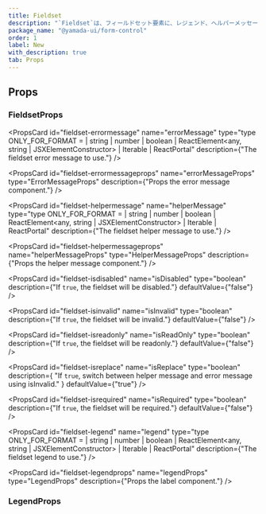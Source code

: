 ```yaml
---
title: Fieldset
description: "`Fieldset`は、フィールドセット要素に、レジェンド、ヘルパーメッセージ、エラーメッセージなどをグループ化するために使用されるコンポーネントです。"
package_name: "@yamada-ui/form-control"
order: 1
label: New
with_description: true
tab: Props
---
```


## Props

### FieldsetProps

<PropsCard
  id="fieldset-errormessage"
  name="errorMessage"
  type="type ONLY_FOR_FORMAT =
  | string
  | number
  | boolean
  | ReactElement<any, string | JSXElementConstructor<any>>
  | Iterable<ReactNode>
  | ReactPortal"
  description={"The fieldset error message to use."}
/>

<PropsCard
  id="fieldset-errormessageprops"
  name="errorMessageProps"
  type="ErrorMessageProps"
  description={"Props the error message component."}
/>

<PropsCard
  id="fieldset-helpermessage"
  name="helperMessage"
  type="type ONLY_FOR_FORMAT =
  | string
  | number
  | boolean
  | ReactElement<any, string | JSXElementConstructor<any>>
  | Iterable<ReactNode>
  | ReactPortal"
  description={"The fieldset helper message to use."}
/>

<PropsCard
  id="fieldset-helpermessageprops"
  name="helperMessageProps"
  type="HelperMessageProps"
  description={"Props the helper message component."}
/>

<PropsCard
  id="fieldset-isdisabled"
  name="isDisabled"
  type="boolean"
  description={"If `true`, the fieldset will be disabled."}
  defaultValue={"false"}
/>

<PropsCard
  id="fieldset-isinvalid"
  name="isInvalid"
  type="boolean"
  description={"If `true`, the fieldset will be invalid."}
  defaultValue={"false"}
/>

<PropsCard
  id="fieldset-isreadonly"
  name="isReadOnly"
  type="boolean"
  description={"If `true`, the fieldset will be readonly."}
  defaultValue={"false"}
/>

<PropsCard
  id="fieldset-isreplace"
  name="isReplace"
  type="boolean"
  description={
    "If `true`, switch between helper message and error message using isInvalid."
  }
  defaultValue={"true"}
/>

<PropsCard
  id="fieldset-isrequired"
  name="isRequired"
  type="boolean"
  description={"If `true`, the fieldset will be required."}
  defaultValue={"false"}
/>

<PropsCard
  id="fieldset-legend"
  name="legend"
  type="type ONLY_FOR_FORMAT =
  | string
  | number
  | boolean
  | ReactElement<any, string | JSXElementConstructor<any>>
  | Iterable<ReactNode>
  | ReactPortal"
  description={"The fieldset legend to use."}
/>

<PropsCard
  id="fieldset-legendprops"
  name="legendProps"
  type="LegendProps"
  description={"Props the label component."}
/>

<PropsCard
  id="fieldset-optionalindicator"
  name="optionalIndicator"
  type="type ONLY_FOR_FORMAT =
  | string
  | number
  | boolean
  | ReactElement<any, string | JSXElementConstructor<any>>
  | Iterable<ReactNode>
  | ReactPortal"
/>

<PropsCard
  id="fieldset-requiredindicator"
  name="requiredIndicator"
  type="type ONLY_FOR_FORMAT =
  | string
  | number
  | boolean
  | ReactElement<any, string | JSXElementConstructor<any>>
  | Iterable<ReactNode>
  | ReactPortal"
/>

### LegendProps

<PropsCard id="legend-isrequired" name="isRequired" type="boolean" />

<PropsCard
  id="legend-optionalindicator"
  name="optionalIndicator"
  type="type ONLY_FOR_FORMAT =
  | string
  | number
  | boolean
  | ReactElement<any, string | JSXElementConstructor<any>>
  | Iterable<ReactNode>
  | ReactPortal"
/>

<PropsCard
  id="legend-requiredindicator"
  name="requiredIndicator"
  type="type ONLY_FOR_FORMAT =
  | string
  | number
  | boolean
  | ReactElement<any, string | JSXElementConstructor<any>>
  | Iterable<ReactNode>
  | ReactPortal"
/>
